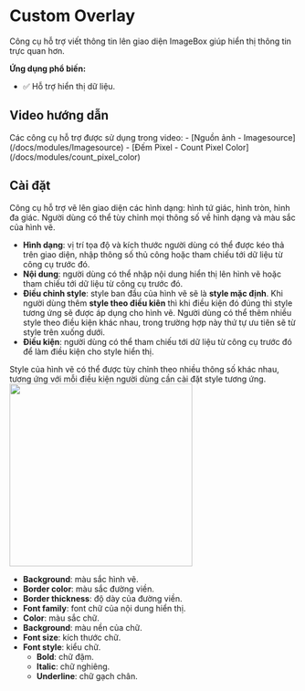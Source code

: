 # Custom Overlay

Công cụ hỗ trợ viết thông tin lên giao diện ImageBox giúp hiển thị thông tin trực quan hơn.

**Ứng dụng phổ biến:**
- :white_check_mark: Hỗ trợ hiển thị dữ liệu.

## Video hướng dẫn
<VideoPlayer url='/videos/custom_overlay/custom_overlay.mp4' youtubeUrl='https://www.youtube.com/watch?v=zxgJ2ksDRz0' />
Các công cụ hỗ trợ được sử dụng trong video:
-   [Nguồn ảnh - Imagesource](/docs/modules/Imagesource)
-   [Đếm Pixel - Count Pixel Color](/docs/modules/count_pixel_color)

## Cài đặt

Công cụ hỗ trợ vẽ lên giao diện các hình dạng: hình tứ giác, hình tròn, hình đa giác. Người dùng có thể tùy chỉnh mọi thông số về hình dạng và màu sắc của hình vẽ.

-   **Hình dạng**: vị trí tọa độ và kích thước người dùng có thể được kéo thả trên giao diện, nhập thông số thủ công hoặc tham chiếu tới dữ liệu từ công cụ trước đó.
-   **Nội dung**: người dùng có thể nhập nội dung hiển thị lên hình vẽ hoặc tham chiếu tới dữ liệu từ công cụ trước đó.
-   **Điều chỉnh style**: style ban đầu của hình vẽ sẽ là **style mặc định**. Khi người dùng thêm **style theo điều kiên** thì khi điều kiện đó đúng
    thì style tương ứng sẽ được áp dụng cho hình vẽ. Người dùng có thể thêm nhiều style theo điều kiện khác nhau, trong trường hợp này thứ tự ưu tiên sẽ từ style trên xuống dưới.
-   **Điều kiện**: người dùng có thể tham chiếu tới dữ liệu từ công cụ trước đó để làm điều kiện cho style hiển thị.

Style của hình vẽ có thể được tùy chỉnh theo nhiều thông số khác nhau, tương ứng với mỗi điều kiện người dùng cần cài đặt style tương ứng.
<Image width='320' src="/images/custom_overlay/1.PNG" />

-   **Background**: màu sắc hình vẽ.
-   **Border color**: màu sắc đường viền.
-   **Border thickness**: độ dày của đường viền.
-   **Font family**: font chữ của nội dung hiển thị.
-   **Color**: màu sắc chữ.
-   **Background**: màu nền của chữ.
-   **Font size**: kích thước chữ.
-   **Font style**: kiểu chữ.
    -   **Bold**: chữ đậm.
    -   **Italic**: chữ nghiêng.
    -   **Underline**: chữ gạch chân.
